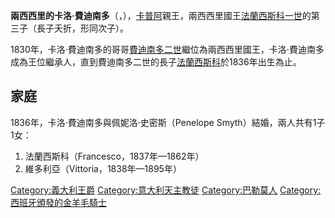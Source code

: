 {{Multiple issues|
{{Expand language|1=en|time=2020-10-17T04:36:48+00:00}}
{{Unreferenced|time=2020-10-17T04:36:48+00:00}}
}}
{{Infobox royalty
| name        = 兩西西里的卡洛·費迪南多
| title       = 卡普阿親王
| image       = Carlo Ferdinando, Prince of Capua (1811-62).jpg
| birth_date  = {{Birth date|1811|11|10|df=y}}
| birth_place = [[巴勒莫|巴勒莫]]
| death_date  = {{Death date and age|1862|04|22|1811|11|10|df=y}}
| death_place = [[都靈|杜林]]
| house       = [[波旁-兩西西里王朝|波旁-兩西西里王朝]]
| father      = [[弗朗切斯科一世_(兩西西里)|法蘭西斯科一世]]
| mother      = [[波旁的瑪麗亞·伊莎貝爾_(1789年－1848年)|西班牙的瑪麗亞·伊莎貝爾]]
| religion    = [[羅馬天主教|羅馬天主教]]
}}
'''兩西西里的卡洛·費迪南多'''（{{lang-it|Carlo Ferdinando di Borbone-Due Sicilie}}，{{bd|1811年|11月10日|1862年|4月22日}}），[[卡普阿|卡普阿]]親王，兩西西里國王[[弗朗切斯科一世_(兩西西里)|法蘭西斯科一世]]的第三子（長子夭折，形同次子）。

1830年，卡洛·費迪南多的哥哥[[費迪南多二世_(兩西西里)|費迪南多二世]]繼位為兩西西里國王，卡洛·費迪南多成為王位繼承人，直到費迪南多二世的長子[[弗朗切斯科二世_(兩西西里)|法蘭西斯科]]於1836年出生為止。

== 家庭 ==
1836年，卡洛·費迪南多與佩妮洛·史密斯（Penelope Smyth）結婚，兩人共有1子1女：
# 法蘭西斯科（Francesco，1837年—1862年）
# 維多利亞（Vittoria，1838年—1895年）

[[Category:義大利王爵|Category:義大利王爵]]
[[Category:意大利天主教徒|Category:意大利天主教徒]]
[[Category:巴勒莫人|Category:巴勒莫人]]
[[Category:西班牙頒發的金羊毛騎士|Category:西班牙頒發的金羊毛騎士]]